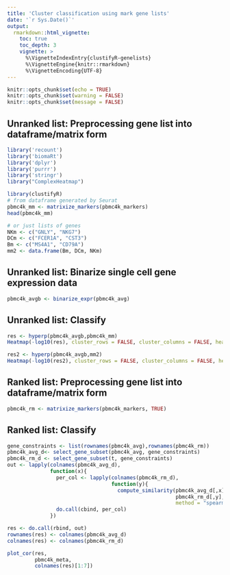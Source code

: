 ```yaml
---
title: 'Cluster classification using mark gene lists'
date: '`r Sys.Date()`'
output:
  rmarkdown::html_vignette:
    toc: true
    toc_depth: 3
    vignette: >
      %\VignetteIndexEntry{clustifyR-genelists}
      %\VignetteEngine{knitr::rmarkdown}
      %\VignetteEncoding{UTF-8}
---
```


```r
knitr::opts_chunk$set(echo = TRUE)
knitr::opts_chunk$set(warning = FALSE)
knitr::opts_chunk$set(message = FALSE)
```

## Unranked list: Preprocessing gene list into dataframe/matrix form

```r
library('recount')
library('biomaRt')
library('dplyr')
library('purrr')
library('stringr')
library("ComplexHeatmap")
```

```r
library(clustifyR)
# from dataframe generated by Seurat
pbmc4k_mm <- matrixize_markers(pbmc4k_markers)
head(pbmc4k_mm)

# or just lists of genes
NKm <- c("GNLY", "NKG7")
DCm <- c("FCER1A", "CST3")
Bm <- c("MS4A1", "CD79A")
mm2 <- data.frame(Bm, DCm, NKm)
```

## Unranked list: Binarize single cell gene expression data

```r
pbmc4k_avgb <- binarize_expr(pbmc4k_avg)
```

## Unranked list: Classify

```r
res <- hyperp(pbmc4k_avgb,pbmc4k_mm)
Heatmap(-log10(res), cluster_rows = FALSE, cluster_columns = FALSE, heatmap_legend_param = list(title = "-log10(adjP)"))

res2 <- hyperp(pbmc4k_avgb,mm2)
Heatmap(-log10(res2), cluster_rows = FALSE, cluster_columns = FALSE, heatmap_legend_param = list(title = "-log10(adjP)"))
```

## Ranked list: Preprocessing gene list into dataframe/matrix form

```r
pbmc4k_rm <- matrixize_markers(pbmc4k_markers, TRUE)
```

## Ranked list: Classify

```r
gene_constraints <- list(rownames(pbmc4k_avg),rownames(pbmc4k_rm))
pbmc4k_avg_d<- select_gene_subset(pbmc4k_avg, gene_constraints)
pbmc4k_rm_d <- select_gene_subset(t, gene_constraints)
out <- lapply(colnames(pbmc4k_avg_d),
              function(x){
                per_col <- lapply(colnames(pbmc4k_rm_d),
                                  function(y){
                                    compute_similarity(pbmc4k_avg_d[,x],
                                                       pbmc4k_rm_d[,y], corr_coef,
                                                       method = "spearman")})
                do.call(cbind, per_col)
              })

res <- do.call(rbind, out)
rownames(res) <- colnames(pbmc4k_avg_d)
colnames(res) <- colnames(pbmc4k_rm_d)

plot_cor(res,
         pbmc4k_meta,
         colnames(res)[1:7])
```
